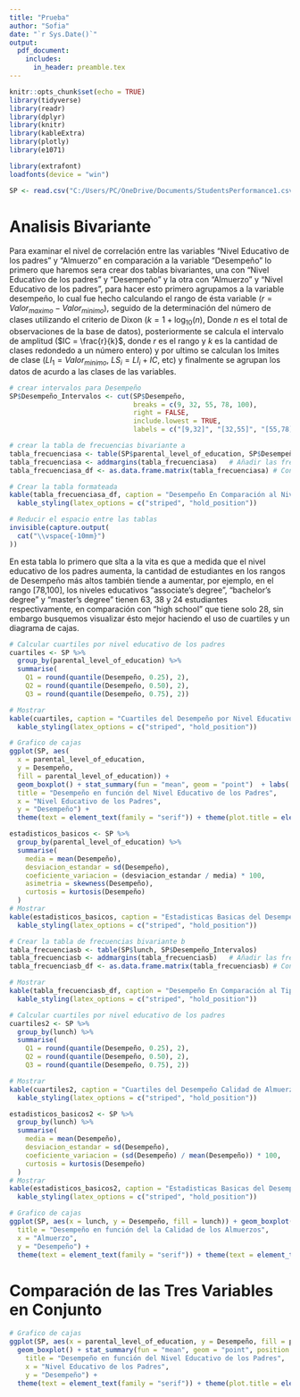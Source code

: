 ```yaml
---
title: "Prueba"
author: "Sofia"
date: "`r Sys.Date()`"
output: 
  pdf_document:
    includes:
      in_header: preamble.tex
---
```


```r
knitr::opts_chunk$set(echo = TRUE)
library(tidyverse)
library(readr)
library(dplyr)
library(knitr)
library(kableExtra)
library(plotly)
library(e1071)

library(extrafont)
loadfonts(device = "win")

SP <- read.csv("C:/Users/PC/OneDrive/Documents/StudentsPerformance1.csv")
```

# Analisis Bivariante

Para examinar el nivel de correlación entre las variables "Nivel Educativo de los padres" y "Almuerzo" en comparación a la variable "Desempeño" lo primero que haremos sera crear dos tablas bivariantes, una con "Nivel Educativo de los padres" y "Desempeño" y la otra con "Almuerzo" y "Nivel Educativo de los padres", para hacer esto primero agrupamos a la variable desempeño, lo cual fue hecho calculando el rango de ésta variable ($r = Valor_{maximo} - Valor_{minimo}$), seguido de la determinación del número de clases utilizando el criterio de Dixon ($k = 1 + \log_{10}(n)$, Donde $n$ es el total de observaciones de la base de datos), posteriormente se calcula el intervalo de amplitud ($IC = \frac{r}{k}$, donde $r$ es el rango y $k$ es la cantidad de clases redondedo a un número entero) y por ultimo se calculan  los lmites de clase ($LI_1 = Valor_ {minimo}$, $LS_i = LI_i + IC$, etc) y finalmente se agrupan los datos de acurdo a las clases de las variables. 

```r
# crear intervalos para Desempeño
SP$Desempeño_Intervalos <- cut(SP$Desempeño, 
                               breaks = c(9, 32, 55, 78, 100), 
                               right = FALSE,
                               include.lowest = TRUE,
                               labels = c("[9,32]", "[32,55]", "[55,78]", "[78,100]"))

```

```r
# crear la tabla de frecuencias bivariante a
tabla_frecuenciasa <- table(SP$parental_level_of_education, SP$Desempeño_Intervalos)
tabla_frecuenciasa <- addmargins(tabla_frecuenciasa)   # Añadir las frecuencias marginales
tabla_frecuenciasa_df <- as.data.frame.matrix(tabla_frecuenciasa) # Convertir la tabla a un data frame para formatearla

# Crear la tabla formateada
kable(tabla_frecuenciasa_df, caption = "Desempeño En Comparación al Nivel Educativo de los Padres", format = "latex", booktabs = TRUE) %>%
  kable_styling(latex_options = c("striped", "hold_position"))

# Reducir el espacio entre las tablas
invisible(capture.output(
  cat("\\vspace{-10mm}")
))
```

En esta tabla lo primero que slta a la vita es que a medida que el nivel educativo de los padres aumenta, la cantidad de estudiantes en los rangos de Desempeño más altos también tiende a aumentar, por ejemplo, en el rango [78,100], los niveles educativos "associate's degree", "bachelor's degree" y "master's degree" tienen 63, 38 y 24 estudiantes respectivamente, en comparación con "high school" que tiene solo 28, sin embargo busquemos visualizar ésto mejor haciendo el uso de cuartiles y un diagrama de cajas.

```r
# Calcular cuartiles por nivel educativo de los padres
cuartiles <- SP %>%
  group_by(parental_level_of_education) %>%
  summarise(
    Q1 = round(quantile(Desempeño, 0.25), 2),
    Q2 = round(quantile(Desempeño, 0.50), 2), 
    Q3 = round(quantile(Desempeño, 0.75), 2))

# Mostrar 
kable(cuartiles, caption = "Cuartiles del Desempeño por Nivel Educativo de los Padres", format = "latex", booktabs = TRUE) %>%
  kable_styling(latex_options = c("striped", "hold_position"))
```

```r
# Grafico de cajas
ggplot(SP, aes(
  x = parental_level_of_education, 
  y = Desempeño, 
  fill = parental_level_of_education)) + 
  geom_boxplot() + stat_summary(fun = "mean", geom = "point")  + labs(
  title = "Desempeño en función del Nivel Educativo de los Padres", 
  x = "Nivel Educativo de los Padres", 
  y = "Desempeño") +
  theme(text = element_text(family = "serif")) + theme(plot.title = element_text(hjust = 0.5)) + theme(axis.text.x = element_blank())
```

```r
estadisticos_basicos <- SP %>%
  group_by(parental_level_of_education) %>%
  summarise(
    media = mean(Desempeño),
    desviacion_estandar = sd(Desempeño),
    coeficiente_variacion = (desviacion_estandar / media) * 100,
    asimetria = skewness(Desempeño),
    curtosis = kurtosis(Desempeño)
  )
# Mostrar
kable(estadisticos_basicos, caption = "Estadisticas Basicas del Desempeño por Nivel Educativo de los Padres", format = "latex", booktabs = TRUE) %>%
  kable_styling(latex_options = c("striped", "hold_position"))
```





```r
# Crear la tabla de frecuencias bivariante b
tabla_frecuenciasb <- table(SP$lunch, SP$Desempeño_Intervalos)
tabla_frecuenciasb <- addmargins(tabla_frecuenciasb)   # Añadir las frecuencias marginales
tabla_frecuenciasb_df <- as.data.frame.matrix(tabla_frecuenciasb) # Convertir la tabla a un data frame para formatearla

# Mostrar
kable(tabla_frecuenciasb_df, caption = "Desempeño En Comparación al Tipo de Almuerzo", format = "latex", booktabs = TRUE) %>%
  kable_styling(latex_options = c("striped", "hold_position"))
```

```r
# Calcular cuartiles por nivel educativo de los padres
cuartiles2 <- SP %>%
  group_by(lunch) %>%
  summarise(
    Q1 = round(quantile(Desempeño, 0.25), 2),
    Q2 = round(quantile(Desempeño, 0.50), 2), 
    Q3 = round(quantile(Desempeño, 0.75), 2))

# Mostrar 
kable(cuartiles2, caption = "Cuartiles del Desempeño Calidad de Almuerzo", format = "latex", booktabs = TRUE) %>%
  kable_styling(latex_options = c("striped", "hold_position"))
```

```r
estadisticos_basicos2 <- SP %>%
  group_by(lunch) %>%
  summarise(
    media = mean(Desempeño),
    desviacion_estandar = sd(Desempeño),
    coeficiente_variacion = (sd(Desempeño) / mean(Desempeño)) * 100,
    curtosis = kurtosis(Desempeño)
  )
# Mostrar
kable(estadisticos_basicos2, caption = "Estadisticas Basicas del Desempeño por Calidad de Almuerzo", format = "latex", booktabs = TRUE) %>%
  kable_styling(latex_options = c("striped", "hold_position"))
```


```r
# Grafico de cajas
ggplot(SP, aes(x = lunch, y = Desempeño, fill = lunch)) + geom_boxplot() + stat_summary(fun = "mean", geom = "point") + labs(
  title = "Desempeño en función del la Calidad de los Almuerzos", 
  x = "Almuerzo", 
  y = "Desempeño") +
  theme(text = element_text(family = "serif")) + theme(text = element_text(family = "serif")) + theme(plot.title = element_text(hjust = 0.5)) + theme(axis.text.x = element_blank())
```

# Comparación de las Tres Variables en Conjunto

```r
# Grafico de cajas
ggplot(SP, aes(x = parental_level_of_education, y = Desempeño, fill = parental_level_of_education, colour = lunch)) + 
  geom_boxplot() + stat_summary(fun = "mean", geom = "point", position = position_dodge(width = 0.75)) + labs(
    title = "Desempeño en función del Nivel Educativo de los Padres", 
    x = "Nivel Educativo de los Padres", 
    y = "Desempeño") + 
  theme(text = element_text(family = "serif")) + theme(plot.title = element_text(hjust = 0.5)) + theme(axis.text.x = element_blank()) + scale_colour_manual(values = c("standard" = "blue", "free/reduced" = "red"))             
```

